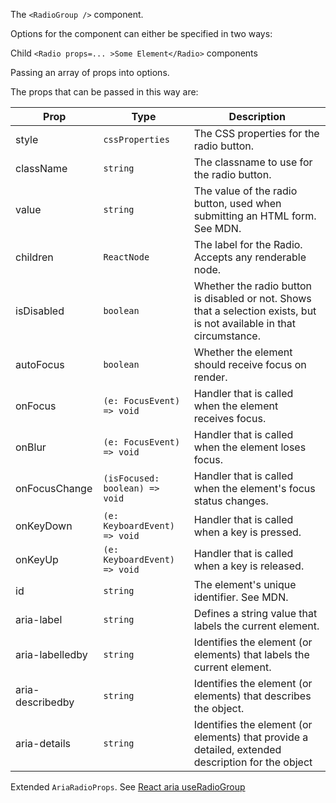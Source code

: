 The `<RadioGroup />` component.

Options for the component can either be specified in two ways:

Child `<Radio props=... >Some Element</Radio>` components

Passing an array of props into options.

The props that can be passed in this way are:

| Prop             | Type                           | Description                                                                                                            |
| ---------------- | ------------------------------ | ---------------------------------------------------------------------------------------------------------------------- |
| style            | `cssProperties`                | The CSS properties for the radio button.                                                                               |
| className        | `string`                       | The classname to use for the radio button.                                                                             |
| value            | `string`                       | The value of the radio button, used when submitting an HTML form. See MDN.                                             |
| children         | `ReactNode`                    | The label for the Radio. Accepts any renderable node.                                                                  |
| isDisabled       | `boolean`                      | Whether the radio button is disabled or not. Shows that a selection exists, but is not available in that circumstance. |
| autoFocus        | `boolean`                      | Whether the element should receive focus on render.                                                                    |
| onFocus          | `(e: FocusEvent) => void`      | Handler that is called when the element receives focus.                                                                |
| onBlur           | `(e: FocusEvent) => void`      | Handler that is called when the element loses focus.                                                                   |
| onFocusChange    | `(isFocused: boolean) => void` | Handler that is called when the element's focus status changes.                                                        |
| onKeyDown        | `(e: KeyboardEvent) => void`   | Handler that is called when a key is pressed.                                                                          |
| onKeyUp          | `(e: KeyboardEvent) => void`   | Handler that is called when a key is released.                                                                         |
| id               | `string`                       | The element's unique identifier. See MDN.                                                                              |
| aria-label       | `string`                       | Defines a string value that labels the current element.                                                                |
| aria-labelledby  | `string`                       | Identifies the element (or elements) that labels the current element.                                                  |
| aria-describedby | `string`                       | Identifies the element (or elements) that describes the object.                                                        |
| aria-details     | `string`                       | Identifies the element (or elements) that provide a detailed, extended description for the object                      |

Extended `AriaRadioProps`. See [React aria useRadioGroup](https://react-spectrum.adobe.com/react-aria/useRadioGroup.html)
